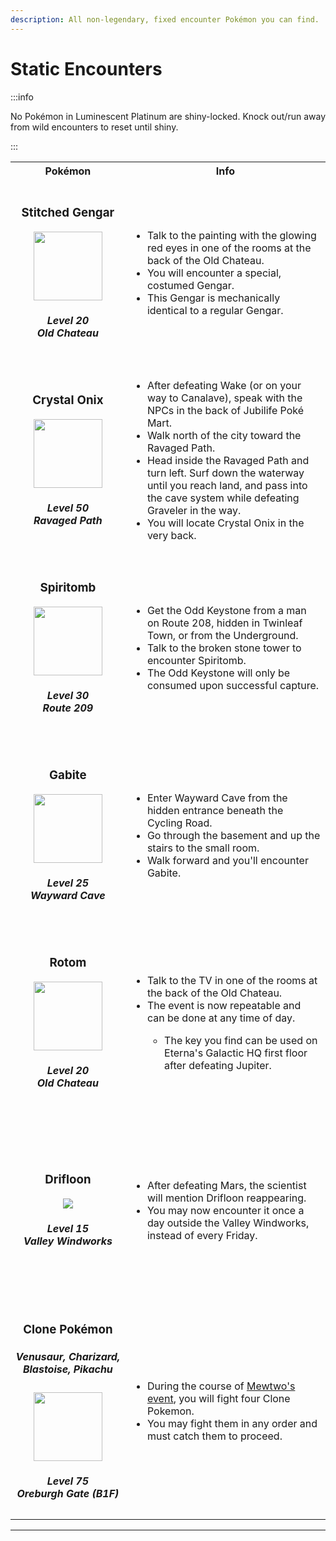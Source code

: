 ---
description: All non-legendary, fixed encounter Pokémon you can find.
---

# Static Encounters

:::info

No Pokémon in Luminescent Platinum are shiny-locked. Knock out/run away from wild encounters to reset until shiny.

:::

<table>
    <tr>
        <th width="300">Pokémon</th>
        <th width="700">Info</th>
    </tr>
    <tr>
        <td align="center" height="300">
            <h3>Stitched Gengar</h3>
            <img src="https://raw.githubusercontent.com/TeamLumi/luminescent-team/main/static/img/pm0094_03_00_00_L.webp"
                width="110" />
            <h5>Level 20<br />
                Old Chateau</h5>
        </td>
        <td>
            <ul>
                <li> Talk to the painting with the glowing red eyes in one of the rooms at the back of the Old
                    Chateau.</li>
                <li> You will encounter a special, costumed Gengar.</li>
                <li> This Gengar is mechanically identical to a regular Gengar.</li>
            </ul>
        </td>
    </tr>
    <tr>
        <td align="center" height="300">
            <h3>Crystal Onix</h3>
            <img src="https://raw.githubusercontent.com/TeamLumi/luminescent-team/main/static/img/pm0095_01_00_00_L.webp"
                width="110" />
            <h5>Level 50<br />
                Ravaged Path</h5>
        </td>
        <td>
            <ul>
                <li> After defeating Wake (or on your way to Canalave), speak with the NPCs in the back of
                    Jubilife Poké Mart.</li>
                <li> Walk north of the city toward the Ravaged Path.</li>
                <li> Head inside the Ravaged Path and turn left. Surf down the waterway until you reach land,
                    and pass into the cave system while defeating Graveler in the way.</li>
                <li> You will locate Crystal Onix in the very back.</li>
            </ul>
        </td>
    </tr>
    <tr>
        <td align="center" height="300">
            <h3>Spiritomb</h3>
            <img src="https://raw.githubusercontent.com/TeamLumi/luminescent-team/main/static/img/pm0442_00_00_00_L.webp"
                width="110" />
            <h5>Level 30<br />
                Route 209</h5>
        </td>
        <td>
            <ul>
                <li> Get the Odd Keystone from a man on Route 208, hidden in Twinleaf Town, or from the
                    Underground.</li>
                <li> Talk to the broken stone tower to encounter Spiritomb.</li>
                <li> The Odd Keystone will only be consumed upon successful capture.</li>
            </ul>
        </td>
    </tr>
    <tr>
        <td align="center" height="300">
            <h3>Gabite</h3>
            <img src="https://raw.githubusercontent.com/TeamLumi/luminescent-team/main/static/img/pm0444_00_00_00_L.webp"
                width="110" />
            <h5>Level 25<br />
                Wayward Cave</h5>
        </td>
        <td>
            <ul>
                <li> Enter Wayward Cave from the hidden entrance beneath the Cycling Road.</li>
                <li> Go through the basement and up the stairs to the small room.</li>
                <li> Walk forward and you'll encounter Gabite.</li>
            </ul>
        </td>
    </tr>
    <tr>
        <td align="center" height="300">
            <h3>Rotom</h3>
            <img src="https://raw.githubusercontent.com/TeamLumi/luminescent-team/main/static/img/pm0479_00_02_00_L.webp"
                width="110" />
            <h5>Level 20<br />
                Old Chateau</h5>
        </td>
        <td>
            <ul>
                <li> Talk to the TV in one of the rooms at the back of the Old Chateau.</li>
                <li> The event is now repeatable and can be done at any time of day.</li>
                <ul>
                    <li> The key you find can be used on Eterna's Galactic HQ first floor after defeating
                        Jupiter.</li>
                </ul>
            </ul>
        </td>
    </tr>
        <tr>
        <td align="center" height="300">
            <h3>Drifloon</h3>
            <img src="https://raw.githubusercontent.com/TeamLumi/luminescent-team/main/static/img/pm0425_00_00_00_L.webp" />
            <h5>Level 15<br />
                Valley Windworks</h5>
        </td>
        <td>
            <ul>
                <li> After defeating Mars, the scientist will mention Drifloon reappearing.</li>
                <li> You may now encounter it once a day outside the Valley Windworks, instead of every Friday.</li>
            </ul>
        </td>
    </tr>
    <tr>
        <td align="center" height="300">
            <h3>Clone Pokémon</h3>
            <h5>Venusaur, Charizard, Blastoise, Pikachu</h5>
            <img src="https://raw.githubusercontent.com/TeamLumi/luminescent-team/main/static/img/pm0025_17_00_00_L.webp"
                width="110" />
            <h5>Level 75<br />
                Oreburgh Gate (B1F)</h5>
        </td>
        <td>
            <ul>
                <li> During the course of <a
                        href="https://luminescent.team/docs/special-events/legendaries#kanto-legendaries">Mewtwo's
                        event</a>, you will fight four Clone Pokemon.</li>
                <li> You may fight them in any order and must catch them to proceed.</li>
            </ul>
        </td>
    </tr>
</table>
<hr />
